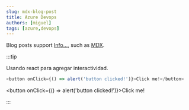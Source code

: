 ```yaml
---
slug: mdx-blog-post
title: Azure Devops
authors: [miguel]
tags: [azure,devops]
---
```


Blog posts support [Info...](https://docusaurus.io/docs/markdown-features), such as [MDX](https://mdxjs.com/).

:::tip

Usando react para agregar interactividad.

```js
<button onClick={() => alert('button clicked!')}>Click me!</button>
```

<button onClick={() => alert('button clicked!')}>Click me!</button>

:::
